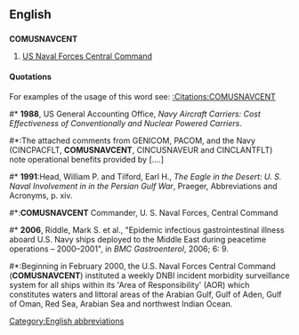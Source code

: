 ==English==
{{rfc}}
==={{abbreviation}}===
'''COMUSNAVCENT'''

# [[w:U.S. Naval Forces Central Command|US Naval Forces Central Command]]

====Quotations====
For examples of the usage of this word see: [[:Citations:COMUSNAVCENT]]

#* '''1988''', US General Accounting Office, ''Navy Aircraft Carriers: Cost Effectiveness of Conventionally and Nuclear Powered Carriers''.
#*:The attached comments from GENICOM, PACOM, and the Navy (CINCPACFLT, '''COMUSNAVCENT''', CINCUSNAVEUR and CINCLANTFLT) note operational benefits provided by [....]
#* '''1991''':Head, William P. and Tilford, Earl H., ''The Eagle in the Desert: U. S. Naval Involvement in in the Persian Gulf War'', Praeger, Abbreviations and Acronyms, p. xiv.
#*:'''COMUSNAVCENT''' Commander, U. S. Naval Forces, Central Command
#* '''2006''', Riddle, Mark S. et al., "Epidemic infectious gastrointestinal illness aboard U.S. Navy ships deployed to the Middle East during peacetime operations – 2000–2001", in ''BMC Gastroenterol'', 2006; 6: 9.
#*:Beginning in February 2000, the U.S. Naval Forces Central Command ('''COMUSNAVCENT''') instituted a weekly DNBI incident morbidity surveillance system for all ships within its 'Area of Responsibility' (AOR) which constitutes waters and littoral areas of the Arabian Gulf, Gulf of Aden, Gulf of Oman, Red Sea, Arabian Sea and northwest Indian Ocean.

[[Category:English abbreviations]]
